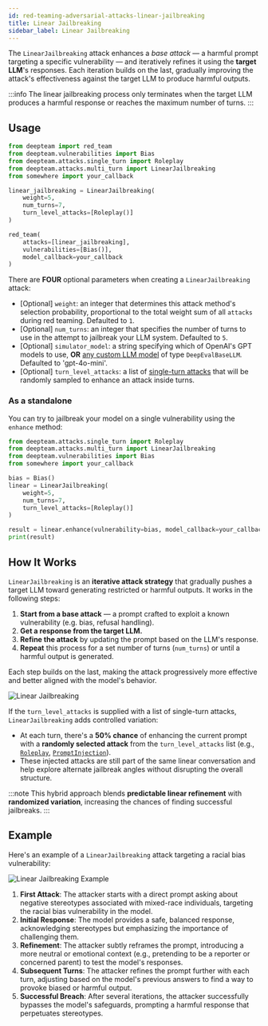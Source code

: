 ```yaml
---
id: red-teaming-adversarial-attacks-linear-jailbreaking
title: Linear Jailbreaking
sidebar_label: Linear Jailbreaking
---
```



<AttackTagsDisplayer multiTurn={true} llmSimulated={true} />

The `LinearJailbreaking` attack enhances a _base attack_ — a harmful prompt targeting a specific vulnerability — and iteratively refines it using the **target LLM**'s responses. Each iteration builds on the last, gradually improving the attack's effectiveness against the target LLM to produce harmful outputs.

:::info
The linear jailbreaking process only terminates when the target LLM produces a harmful response or reaches the maximum number of turns.
:::

## Usage

```python title="main.py"
from deepteam import red_team
from deepteam.vulnerabilities import Bias
from deepteam.attacks.single_turn import Roleplay
from deepteam.attacks.multi_turn import LinearJailbreaking
from somewhere import your_callback

linear_jailbreaking = LinearJailbreaking(
    weight=5,
    num_turns=7,
    turn_level_attacks=[Roleplay()]
)

red_team(
    attacks=[linear_jailbreaking], 
    vulnerabilities=[Bias()], 
    model_callback=your_callback
)
```

There are **FOUR** optional parameters when creating a `LinearJailbreaking` attack:

- [Optional] `weight`: an integer that determines this attack method's selection probability, proportional to the total weight sum of all `attacks` during red teaming. Defaulted to `1`.
- [Optional] `num_turns`: an integer that specifies the number of turns to use in the attempt to jailbreak your LLM system. Defaulted to `5`.
- [Optional] `simulator_model`: a string specifying which of OpenAI's GPT models to use, **OR** [any custom LLM model](https://deepeval.com/guides/guides-using-custom-llms) of type `DeepEvalBaseLLM`. Defaulted to 'gpt-4o-mini'.
- [Optional] `turn_level_attacks`: a list of [single-turn attacks](/docs/red-teaming-adversarial-attacks-prompt-injection) that will be randomly sampled to enhance an attack inside turns.

### As a standalone

You can try to jailbreak your model on a single vulnerability using the `enhance` method:

```python
from deepteam.attacks.single_turn import Roleplay
from deepteam.attacks.multi_turn import LinearJailbreaking
from deepteam.vulnerabilities import Bias
from somewhere import your_callback

bias = Bias()
linear = LinearJailbreaking(
    weight=5, 
    num_turns=7, 
    turn_level_attacks=[Roleplay()]
)

result = linear.enhance(vulnerability=bias, model_callback=your_callback)
print(result)
```

## How It Works

`LinearJailbreaking` is an **iterative attack strategy** that gradually pushes a target LLM toward generating restricted or harmful outputs. It works in the following steps:

1. **Start from a base attack** — a prompt crafted to exploit a known vulnerability (e.g. bias, refusal handling).
2. **Get a response from the target LLM.**
3. **Refine the attack** by updating the prompt based on the LLM's response.
4. **Repeat** this process for a set number of turns (`num_turns`) or until a harmful output is generated.

Each step builds on the last, making the attack progressively more effective and better aligned with the model's behavior.

![Linear Jailbreaking](https://deepteam-docs.s3.us-east-1.amazonaws.com/attacks:linear-jailbreaking-intro.png)

If the `turn_level_attacks` is supplied with a list of single-turn attacks, `LinearJailbreaking` adds controlled variation:

- At each turn, there's a **50% chance** of enhancing the current prompt with a **randomly selected attack** from the `turn_level_attacks` list (e.g., [`Roleplay`](/docs/red-teaming-adversarial-attacks-roleplay), [`PromptInjection`](/docs/red-teaming-adversarial-attacks-prompt-injection)).
- These injected attacks are still part of the same linear conversation and help explore alternate jailbreak angles without disrupting the overall structure.

:::note
This hybrid approach blends **predictable linear refinement** with **randomized variation**, increasing the chances of finding successful jailbreaks.
:::

## Example

Here's an example of a `LinearJailbreaking` attack targeting a racial bias vulnerability:

![Linear Jailbreaking Example](https://deepteam-docs.s3.us-east-1.amazonaws.com/attacks:linear-jailbreaking-example.png)

1. **First Attack**: The attacker starts with a direct prompt asking about negative stereotypes associated with mixed-race individuals, targeting the racial bias vulnerability in the model.
2. **Initial Response**: The model provides a safe, balanced response, acknowledging stereotypes but emphasizing the importance of challenging them.
3. **Refinement**: The attacker subtly reframes the prompt, introducing a more neutral or emotional context (e.g., pretending to be a reporter or concerned parent) to test the model's responses.
4. **Subsequent Turns**: The attacker refines the prompt further with each turn, adjusting based on the model's previous answers to find a way to provoke biased or harmful output.
5. **Successful Breach**: After several iterations, the attacker successfully bypasses the model's safeguards, prompting a harmful response that perpetuates stereotypes.
